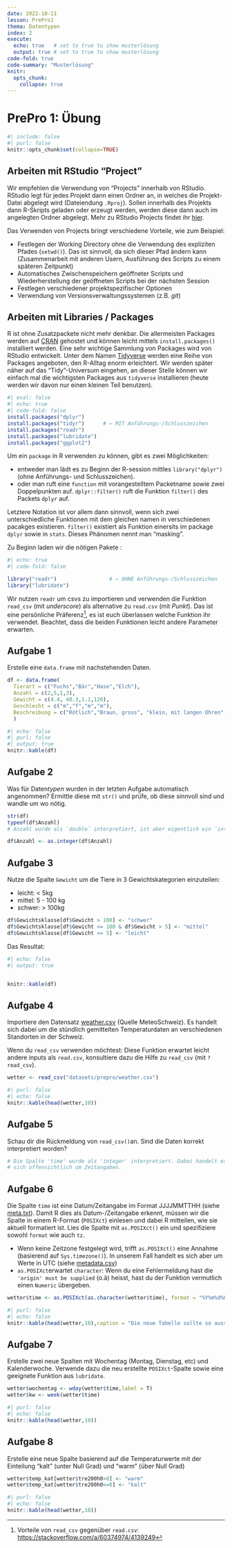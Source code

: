 ```yaml
---
date: 2022-10-11
lesson: PrePro1
thema: Datentypen
index: 2
execute: 
  echo: true   # set to true to show musterlösung
  output: true # set to true to show musterlösung
code-fold: true
code-summary: "Musterlösung"
knitr:
  opts_chunk: 
    collapse: true
---
```


# PrePro 1: Übung

```r
#| include: false
#| purl: false
knitr::opts_chunk$set(collapse=TRUE)
```

## Arbeiten mit RStudio "Project"

Wir empfehlen die Verwendung von "Projects" innerhalb von RStudio. RStudio legt für jedes Projekt dann einen Ordner an, in welches die Projekt-Datei abgelegt wird (Dateiendung `.Rproj`). Sollen innerhalb des Projekts dann R-Skripts geladen oder erzeugt werden, werden diese dann auch im angelegten Ordner abgelegt. Mehr zu RStudio Projects findet ihr [hier](https://support.rstudio.com/hc/en-us/articles/200526207-Using-Projects).

Das Verwenden von Projects bringt verschiedene Vorteile, wie zum Beispiel:

-   Festlegen der Working Directory ohne die Verwendung des expliziten Pfades (`setwd()`). Das ist sinnvoll, da sich dieser Pfad ändern kann (Zusammenarbeit mit anderen Usern, Ausführung des Scripts zu einem späteren Zeitpunkt)
-   Automatisches Zwischenspeichern geöffneter Scripts und Wiederherstellung der geöffneten Scripts bei der nächsten Session
-   Festlegen verschiedener projektspezifischer Optionen
-   Verwendung von Versionsverwaltungssystemen (z.B. *git*)

## Arbeiten mit Libraries / Packages

R ist ohne Zusatzpackete nicht mehr denkbar. Die allermeisten Packages werden auf [CRAN](https://cran.r-project.org/) gehostet und können leicht mittels `install.packages()` installiert werden. Eine sehr wichtige Sammlung von Packages wird von RStudio entwickelt. Unter dem Namen [Tidyverse](https://www.tidyverse.org/) werden eine Reihe von Packages angeboten, den R-Alltag enorm erleichtert. Wir werden später näher auf das "Tidy"-Universum eingehen, an dieser Stelle können wir einfach mal die wichtigsten Packages aus `tidyverse` installieren (heute werden wir davon nur einen kleinen Teil benutzen).

```r
#| eval: false
#| echo: true
#| code-fold: false
install.packages("dplyr")
install.packages("tidyr")      # ← MIT Anführungs-/Schlusszeichen
install.packages("readr")
install.packages("lubridate")
install.packages("ggplot2")
```

Um ein `package` in R verwenden zu können, gibt es zwei Möglichkeiten:

-   entweder man lädt es zu Beginn der R-session mittles `library("dplyr")` (ohne Anführungs- und Schlusszeichen).
-   oder man ruft eine `function` mit vorangestelltem Packetname sowie zwei Doppelpunkten auf. `dplyr::filter()` ruft die Funktion `filter()` des Packets `dplyr` auf.

Letztere Notation ist vor allem dann sinnvoll, wenn sich zwei unterschiedliche Funktionen mit dem gleichen namen in verschiedenen pacakges existieren. `filter()` existiert als Funktion einersits im package `dplyr` sowie in `stats`. Dieses Phänomen nennt man "masking".

Zu Beginn laden wir die nötigen Pakete :

```r
#| echo: true
#| code-fold: false

library("readr")                 # ← OHNE Anführungs-/Schlusszeichen
library("lubridate")
```


:::{.callout-note}
Wir nutzen `readr` um csvs zu importieren und verwenden die Funktion `read_csv` (mit *underscore*) als alternative zu `read.csv` (mit *Punkt*). Das ist eine persönliche Präferenz[^readr], es ist euch überlassen welche Funktion ihr verwendet. Beachtet, dass die beiden Funktionen leicht andere Parameter erwarten.
:::

[^readr]: Vorteile von `read_csv` gegenüber `read.csv`: <https://stackoverflow.com/a/60374974/4139249>

## Aufgabe 1

Erstelle eine `data.frame` mit nachstehenden Daten.


```r
df <- data.frame(
  Tierart = c("Fuchs","Bär","Hase","Elch"),
  Anzahl = c(2,5,1,3),
  Gewicht = c(4.4, 40.3,1.1,120),
  Geschlecht = c("m","f","m","m"),
  Beschreibung = c("Rötlich","Braun, gross", "klein, mit langen Ohren","Lange Beine, Schaufelgeweih")
  )
```

```r
#| echo: false
#| purl: false
#| output: true
knitr::kable(df)
```


## Aufgabe 2

Was für Daten*typen* wurden in der letzten Aufgabe automatisch angenommen? Ermittle diese mit `str()` und prüfe, ob diese sinnvoll sind und wandle um wo nötig.

```r
str(df)
typeof(df$Anzahl)
# Anzahl wurde als `double` interpretiert, ist aber eigentlich ein `integer`. 

df$Anzahl <- as.integer(df$Anzahl)
```

## Aufgabe 3

Nutze die Spalte `Gewicht` um die Tiere in 3 Gewichtskategorien einzuteilen:

-   leicht: \< 5kg
-   mittel: 5 - 100 kg
-   schwer: \> 100kg

```r
df$Gewichtsklasse[df$Gewicht > 100] <- "schwer"
df$Gewichtsklasse[df$Gewicht <= 100 & df$Gewicht > 5] <- "mittel"
df$Gewichtsklasse[df$Gewicht <= 5] <- "leicht"
```


Das Resultat:

```r
#| echo: false
#| output: true


knitr::kable(df)
```


## Aufgabe 4

Importiere den Datensatz [weather.csv](https://moodle.zhaw.ch/mod/resource/view.php?id=602135) (Quelle MeteoSchweiz). Es handelt sich dabei um die stündlich gemittelten Temperaturdaten an verschiedenen Standorten in der Schweiz. 

:::{.callout-warning}
Wenn du `read_csv` verwenden möchtest: Diese Funktion erwartet leicht andere inputs als `read.csv`, konsultiere dazu die Hilfe zu `read_csv` (mit `?read_csv`).
::::

```r
wetter <- read_csv("datasets/prepro/weather.csv")
```

```r
#| purl: false
#| echo: false
knitr::kable(head(wetter,10))
```

## Aufgabe 5

Schau dir die Rückmeldung von `read_csv()`an. Sind die Daten korrekt interpretiert worden?

```r
# Die Spalte 'time' wurde als 'integer' interpretiert. Dabei handelt es
# sich offensichtlich um Zeitangaben.
```

## Aufgabe 6

Die Spalte `time` ist eine Datum/Zeitangabe im Format JJJJMMTTHH (siehe [meta.txt](https://moodle.zhaw.ch/mod/resource/view.php?id=602173)). Damit R dies als Datum-/Zeitangabe erkennt, müssen wir die Spalte in einem R-Format (`POSIXct`) einlesen und dabei R mitteilen, wie sie aktuell formatiert ist. Lies die Spalte mit `as.POSIXct()` ein und spezifiziere sowohl `format` wie auch `tz`.

:::{.callout-tip}
- Wenn keine Zeitzone festgelegt wird, trifft `as.POSIXct()` eine Annahme (basierend auf `Sys.timezone()`). In unserem Fall handelt es sich aber um Werte in UTC (siehe [metadata.csv](https://moodle.zhaw.ch/mod/resource/view.php?id=602139))
- `as.POSIXct`erwartet `character`: Wenn du eine Fehlermeldung hast die `'origin' must be supplied` (o.ä) heisst, hast du der Funktion vermutlich einen `Numeric` übergeben.
:::


```r
wetter$time <- as.POSIXct(as.character(wetter$time), format = "%Y%m%d%H",tz = "UTC")
```

```r
#| purl: false
#| echo: false
knitr::kable(head(wetter,10),caption = "Die neue Tabelle sollte so aussehen")
```

## Aufgabe 7

Erstelle zwei neue Spalten mit Wochentag (Montag, Dienstag, etc) und Kalenderwoche. Verwende dazu die neu erstellte `POSIXct`-Spalte sowie eine geeignete Funktion aus `lubridate`.

```r
wetter$wochentag <- wday(wetter$time,label = T)
wetter$kw <- week(wetter$time)
```

```r
#| purl: false
#| echo: false
knitr::kable(head(wetter,10))
```

## Aufgabe 8

Erstelle eine neue Spalte basierend auf die Temperaturwerte mit der Einteilung "kalt" (unter Null Grad) und "warm" (über Null Grad)

```r
wetter$temp_kat[wetter$tre200h0>0] <- "warm"
wetter$temp_kat[wetter$tre200h0<=0] <- "kalt"
```

```r
#| purl: false
#| echo: false
knitr::kable(head(wetter,10))
```
